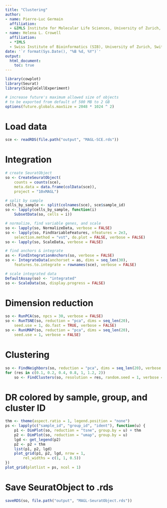 ```yaml
---
title: "Clustering"
author: 
- name: Pierre-Luc Germain
  affiliation:
  - &IMLS Institute for Molecular Life Sciences, University of Zurich, Switzerland
- name: Helena L. Crowell
  affiliation: 
  - *IMLS
  - Swiss Institute of Bioinformatics (SIB), University of Zurich, Switzerland
date: '`r format(Sys.Date(), "%B %d, %Y")`'
output:
  html_document:
    toc: true
---
```


```r
library(cowplot)
library(Seurat)
library(SingleCellExperiment)

# increase future's maximum allowed size of objects 
# to be exported from default of 500 MB to 2 GB
options(future.globals.maxSize = 2048 * 1024 ^ 2) 
```

# Load data
```r
sce <- readRDS(file.path("output", "MAGL-SCE.rds"))
```

# Integration
```r
# create SeuratObject
so <- CreateSeuratObject(
    counts = counts(sce),
    meta.data = data.frame(colData(sce)),
    project = "10xMAGL")

# split by sample
cells_by_sample <- split(colnames(sce), sce$sample_id)
so <- lapply(cells_by_sample, function(i)
    SubsetData(so, cells = i))

# normalize, find variable genes, and scale
so <- lapply(so, NormalizeData, verbose = FALSE)
so <- lapply(so, FindVariableFeatures, nfeatures = 2e3, 
    selection.method = "vst", do.plot = FALSE, verbose = FALSE)
so <- lapply(so, ScaleData, verbose = FALSE)

# find anchors & integrate
as <- FindIntegrationAnchors(so, verbose = FALSE)
so <- IntegrateData(anchorset = as, dims = seq_len(30), 
    features.to.integrate = rownames(sce), verbose = FALSE)

# scale integrated data
DefaultAssay(so) <- "integrated"
so <- ScaleData(so, display.progress = FALSE)
```

# Dimension reduction
```r
so <- RunPCA(so, npcs = 30, verbose = FALSE)
so <- RunTSNE(so, reduction = "pca", dims = seq_len(20), 
    seed.use = 1, do.fast = TRUE, verbose = FALSE)
so <- RunUMAP(so, reduction = "pca", dims = seq_len(20),
    seed.use = 1, verbose = FALSE)
```

# Clustering
```r
so <- FindNeighbors(so, reduction = "pca", dims = seq_len(20), verbose = FALSE)
for (res in c(0.1, 0.2, 0.4, 0.8, 1, 1.2, 2)) 
    so <- FindClusters(so, resolution = res, random.seed = 1, verbose = FALSE)
```

# DR colored by sample, group, and cluster ID
```r
thm <- theme(aspect.ratio = 1, legend.position = "none")
ps <- lapply(c("sample_id", "group_id", "ident"), function(u) {
    p1 <- DimPlot(so, reduction = "tsne", group.by = u) + thm
    p2 <- DimPlot(so, reduction = "umap", group.by = u)
    lgd <- get_legend(p2)
    p2 <- p2 + thm
    list(p1, p2, lgd)
    plot_grid(p1, p2, lgd, nrow = 1, 
        rel_widths = c(1, 1, 0.5))
})
plot_grid(plotlist = ps, ncol = 1)
```

# Save SeuratObject to .rds
```r
saveRDS(so, file.path("output", "MAGL-SeuratObject.rds"))
```
